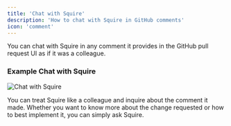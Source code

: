 ```yaml
---
title: 'Chat with Squire'
description: 'How to chat with Squire in GitHub comments'
icon: 'comment'
---
```


You can chat with Squire in any comment it provides in the GitHub pull request UI as if it was a colleague.

### Example Chat with Squire

![Chat with Squire](/images/chat-with-squire.png)

You can treat Squire like a colleague and inquire about the comment it made. Whether you want to know more about the change requested or how to best implement it, you can simply ask Squire.
